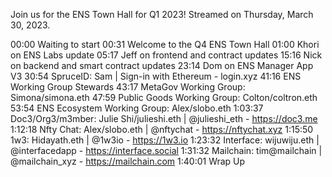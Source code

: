Join us for the ENS Town Hall for Q1 2023! Streamed on Thursday, March 30, 2023.

00:00 Waiting to start
00:31 Welcome to the Q4 ENS Town Hall
01:00 Khori on ENS Labs update
05:17 Jeff on frontend and contract updates
15:16 Nick on backend and smart contract updates
23:14 Dom on ENS Manager App V3
30:54 SpruceID: Sam | Sign-in with Ethereum - login.xyz
41:16 ENS Working Group Stewards
43:17 MetaGov Working Group: Simona/simona.eth
47:59 Public Goods Working Group: Colton/coltron.eth
53:54 ENS Ecosystem Working Group: Alex/slobo.eth
1:03:37 Doc3/Org3/m3mber: Julie Shi/julieshi.eth | @julieshi_eth - https://doc3.me
1:12:18 Nfty Chat: Alex/slobo.eth | @nftychat - https://nftychat.xyz
1:15:50 1w3: Hidayath.eth | @1w3io - https://1w3.io
1:23:32 Interface: wijuwiju.eth  | @interfacedapp - https://interface.social
1:31:32 Mailchain: tim@mailchain | @mailchain_xyz - https://mailchain.com
1:40:01 Wrap Up
